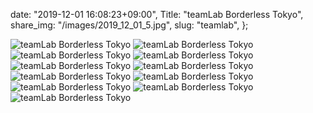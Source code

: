   date: "2019-12-01 16:08:23+09:00",
  Title: "teamLab Borderless Tokyo",
  share_img: "/images/2019_12_01_5.jpg",
  slug: "teamlab",
};

![teamLab Borderless Tokyo](/images/2019_12_01_1.jpg)
![teamLab Borderless Tokyo](/images/2019_12_01_2.jpg)
![teamLab Borderless Tokyo](/images/2019_12_01_3.jpg)
![teamLab Borderless Tokyo](/images/2019_12_01_4.jpg)
![teamLab Borderless Tokyo](/images/2019_12_01_5.jpg)
![teamLab Borderless Tokyo](/images/2019_12_01_6.jpg)
![teamLab Borderless Tokyo](/images/2019_12_01_7.jpg)
![teamLab Borderless Tokyo](/images/2019_12_01_8.jpg)
![teamLab Borderless Tokyo](/images/2019_12_01_9.jpg)
![teamLab Borderless Tokyo](/images/2019_12_01_10.jpg)
![teamLab Borderless Tokyo](/images/2019_12_01_11.jpg)
